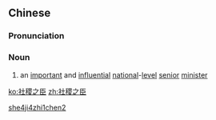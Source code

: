 ==Chinese==
{{zh-forms|type=211}}

===Pronunciation===
{{zh-pron
|m=shèjì zhī chén
|cat=n
}}

===Noun===
{{zh-noun}}

# {{lb|zh|archaic}} an [[important]] and [[influential]] [[national]]-[[level]] [[senior]] [[minister]]

[[Category:Mandarin archaic terms|she4ji4zhi1chen2]]

[[ko:社稷之臣]]
[[zh:社稷之臣]]
